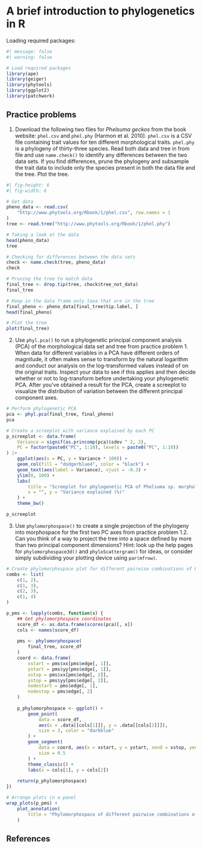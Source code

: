 
# A brief introduction to phylogenetics in R

Loading required packages:

```r
#| message: false
#| warning: false

# Load required packages
library(ape)
library(geiger)
library(phytools)
library(ggplot2)
library(patchwork)
```

## Practice problems

1. Download the following two files for *Phelsuma geckos* from the book
website: `phel.csv` and `phel.phy` (Harmon et al. 2010). 
`phel.csv` is a CSV file containing trait values for ten different 
morphological traits. `phel.phy` is a phylogeny of thirty-three species. 
Read both data and tree in from file and use `name.check()` to identify 
any differences between the two data sets. If you find differences, prune the
phylogeny and subsample the trait data to include only the species present in 
both the data file and the tree. Plot the tree.

```r
#| fig-height: 6
#| fig-width: 6

# Get data
pheno_data <- read.csv(
    "http://www.phytools.org/Rbook/1/phel.csv", row.names = 1
)
tree <- read.tree("http://www.phytools.org/Rbook/1/phel.phy")

# Taking a look at the data
head(pheno_data)
tree

# Checking for differences between the data sets
check <- name.check(tree, pheno_data)
check

# Pruning the tree to match data
final_tree <- drop.tip(tree, check$tree_not_data)
final_tree

# Keep in the data frame only taxa that are in the tree
final_pheno <- pheno_data[final_tree$tip.label, ]
head(final_pheno)

# Plot the tree
plot(final_tree)
```

2. Use `phyl.pca()` to run a phylogenetic principal component analysis (PCA) 
of the morphological data set and tree from practice problem 1. When data for
different variables in a PCA have different orders of magnitude, 
it often makes sense to transform by the natural logarithm and 
conduct our analysis on the log-transformed values instead of on the original 
traits. Inspect your data to see if this applies and then decide whether or 
not to log-transform before undertaking your phylogenetic PCA. After you’ve 
obtained a result for the PCA, create a screeplot to visualize the 
distribution of variation between the different principal component axes.

```r
# Perform phylogenetic PCA
pca <- phyl.pca(final_tree, final_pheno)
pca

# Create a screeplot with variance explained by each PC
p_screeplot <- data.frame(
    Variance = signif(as.princomp(pca)$sdev ^ 2, 2),
    PC = factor(paste0("PC", 1:10), levels = paste0("PC", 1:10))
) |>
    ggplot(aes(x = PC, y = Variance * 100)) +
    geom_col(fill = "dodgerblue4", color = "black") +
    geom_text(aes(label = Variance), vjust = -0.3) +
    ylim(0, 100) +
    labs(
        title = "Screeplot for phylogenetic PCA of Phelsuma sp. morphological traits",
        x = "", y = "Variance explained (%)"
    ) +
    theme_bw()

p_screeplot
```

3. Use `phylomorphospace()` to create a single projection of the phylogeny 
into morphospace for the first two PC axes from practice problem 1.2. Can you 
think of a way to project the tree into a space defined by more than two 
principal component dimensions? Hint: look up the help pages for 
`phylomorphospace3d()` and `phyloScattergram()` for ideas, or consider 
simply subdividing your plotting device using `par(mfrow)`.

```r
# Create phylomorphospace plot for different pairwise combinations of PCs
combs <- list(
    c(1, 2),
    c(1, 3),
    c(2, 3),
    c(1, 4)
)

p_pms <- lapply(combs, function(x) {
    ## Get phylomorphospace coordinates
    score_df <- as.data.frame(scores(pca)[, x])
    cols <- names(score_df)
    
    pms <- phylomorphospace(
        final_tree, score_df
    )
    coord <- data.frame(
        xstart = pms$xx[pms$edge[, 1]],
        ystart = pms$yy[pms$edge[, 1]],
        xstop = pms$xx[pms$edge[, 2]],
        ystop = pms$yy[pms$edge[, 2]],
        nodestart = pms$edge[, 1],
        nodestop = pms$edge[, 2]
    )
    
    p_phylomorphospace <- ggplot() +
        geom_point(
            data = score_df, 
            aes(x = .data[[cols[1]]], y = .data[[cols[2]]]), 
            size = 3, color = "darkblue"
        ) +
        geom_segment(
            data = coord, aes(x = xstart, y = ystart, xend = xstop, yend = ystop), 
            size = 0.5
        ) +
        theme_classic() +
        labs(x = cols[1], y = cols[2])
    
    return(p_phylomorphospace)
})

# Arrange plots in a panel
wrap_plots(p_pms) +
    plot_annotation(
        title = "Phylomorphospace of different pairwise combinations of PCs"
    )
```


## References {.unnumbered}